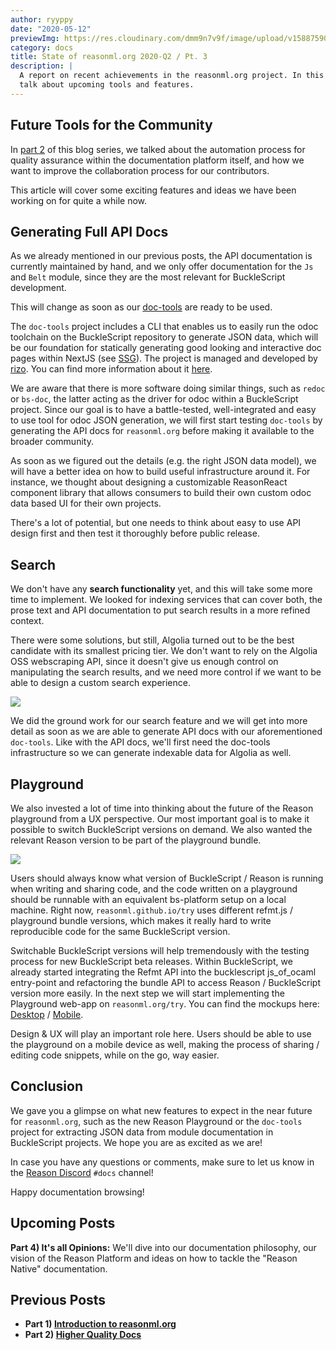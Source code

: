 ```yaml
---
author: ryyppy
date: "2020-05-12"
previewImg: https://res.cloudinary.com/dmm9n7v9f/image/upload/v1588759056/Reason%20Association/reasonml.org/state-of-reasonml-org-q2-2020_ngvmtc.jpg
category: docs
title: State of reasonml.org 2020-Q2 / Pt. 3
description: |
  A report on recent achievements in the reasonml.org project. In this part we
  talk about upcoming tools and features. 
---
```



## Future Tools for the Community

In [part 2](/blog/state-of-reasonml-org-2020-q2-pt2) of this blog series, we talked about the automation process for quality assurance within the documentation platform itself, and how we want to improve the collaboration process for our contributors.

This article will cover some exciting features and ideas we have been working on for quite a while now.


## Generating Full API Docs

As we already mentioned in our previous posts, the API documentation is currently maintained by hand, and we only offer documentation for the `Js` and `Belt` module, since they are the most relevant for BuckleScript development.

This will change as soon as our [doc-tools](https://github.com/reason-association/doc-tools) are ready to be used.
 
The `doc-tools` project includes a CLI that enables us to easily run the odoc toolchain on the BuckleScript repository to generate JSON data, which will be our foundation for statically generating good looking and interactive doc pages within NextJS (see [SSG](https://nextjs.org/docs/basic-features/data-fetching#getstaticprops-static-generation)). The project is managed and developed by [rizo](https://github.com/rizo). You can find more information about it [here](https://www.reason-association.org/projects/doc-tools).

We are aware that there is more software doing similar things, such as `redoc` or `bs-doc`, the latter acting as the driver for odoc within a BuckleScript project. Since our goal is to have a battle-tested, well-integrated and easy to use tool for odoc JSON generation, we will first start testing `doc-tools` by generating the API docs for `reasonml.org` before making it available to the broader community.

As soon as we figured out the details (e.g. the right JSON data model), we will have a better idea on how to build useful infrastructure around it. For instance, we thought about designing a customizable ReasonReact component library that allows consumers to build their own custom odoc data based UI for their own projects.

There's a lot of potential, but one needs to think about easy to use API design first and then test it thoroughly before public release.

## Search

We don't have any **search functionality** yet, and this will take some more time to implement. We looked for indexing services that can cover both, the prose text and API documentation to put search results in a more refined context.

There were some solutions, but still, Algolia turned out to be the best candidate with its smallest pricing tier. We don't want to rely on the Algolia OSS webscraping API, since it doesn't give us enough control on manipulating the search results, and we need more control if we want to be able to design a custom search experience.

<Image src="https://res.cloudinary.com/dmm9n7v9f/image/upload/v1589267400/Reason%20Association/reasonml.org/search-mockup_bdms5r.jpg" withShadow={true} caption="A unified search overlay mockup for prose & API content" />

We did the ground work for our search feature and we will get into more detail as soon as we are able to generate API docs with our aforementioned `doc-tools`. Like with the API docs, we'll first need the doc-tools infrastructure so we can generate indexable data for Algolia as well.

## Playground

We also invested a lot of time into thinking about the future of the Reason playground from a UX perspective. Our most important goal is to make it possible to switch BuckleScript versions on demand. We also wanted the relevant Reason version to be part of the playground bundle. 

<Image src="https://res.cloudinary.com/dmm9n7v9f/image/upload/v1589268285/Reason%20Association/reasonml.org/playground-mockup_symtzn.jpg" withShadow={true} caption="UI mockup for the new playground (Desktop version)" />

Users should always know what version of BuckleScript / Reason is running when writing and sharing code, and the code written on a playground should be runnable with an equivalent bs-platform setup on a local machine. Right now, `reasonml.github.io/try` uses different refmt.js / playground bundle versions, which makes it really hard to write reproducible code for the same BuckleScript version.

Switchable BuckleScript versions will help tremendously with the testing process for new BuckleScript beta releases. Within BuckleScript, we already started integrating the Refmt API into the bucklescript js_of_ocaml entry-point and refactoring the bundle API to access Reason / BuckleScript version more easily. In the next step we will start implementing the Playground web-app on `reasonml.org/try`. You can find the mockups here: [Desktop](https://xd.adobe.com/spec/1cd19c3a-a0bb-4f93-4e11-725589888696-6ae0/screen/e8559ac4-5e35-430b-83f3-e4ad8c1e274c/Reason-1400-Playground) / [Mobile](https://xd.adobe.com/spec/1cd19c3a-a0bb-4f93-4e11-725589888696-6ae0/screen/adfe80dc-6bc1-40a5-9975-aa062e63cdc5/Reason-Playground).

Design & UX will play an important role here. Users should be able to use the playground on a mobile device as well, making the process of sharing / editing code snippets, while on the go, way easier.

## Conclusion

We gave you a glimpse on what new features to expect in the near future for `reasonml.org`, such as the new Reason Playground or the `doc-tools` project for extracting JSON data from module documentation in BuckleScript projects. We hope you are as excited as we are!

In case you have any questions or comments, make sure to let us know in the [Reason Discord](https://discord.gg/reasonml) `#docs` channel!

Happy documentation browsing!

## Upcoming Posts

**Part 4) It's all Opinions:**
We'll dive into our documentation philosophy, our vision of the Reason Platform and ideas on how to tackle the "Reason Native" documentation.

## Previous Posts

- **Part 1) [Introduction to reasonml.org](/blog/state-of-reasonml-org-2020-q2-pt1)**
- **Part 2) [Higher Quality Docs](/blog/state-of-reasonml-org-2020-q2-pt1)**
